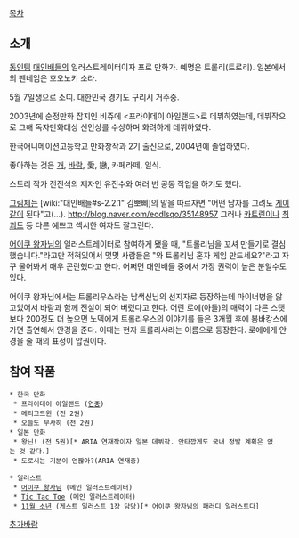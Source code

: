[[목차]]
== 소개 ==
[[동인]]팀 [[대인배들]]의 일러스트레이터이자 프로 만화가. 예명은 트롤리(트로리). 일본에서의 펜네임은 호오노키 소라.

5월 7일생으로 소띠. 대한민국 경기도 구리시 거주중.

2003년에 순정만화 잡지인 비쥬에 <프라이데이 아일랜드>로 데뷔하였는데, 데뷔작으로 그해 독자만화대상 신인상를 수상하며 화려하게 데뷔하였다.

한국애니메이션고등학교 만화창작과 2기 출신으로, 2004년에 졸업하였다. 

좋아하는 것은 [[개]], [[바람]], 愛, 戀, 카페라떼, 일식.

스토리 작가 전진석의 제자인 유진수와 여러 번 공동 작업을 하기도 했다.

[[그림체]]는 [wiki:"대인배들#s-2.2.1" 김뽀삐]의 말을 따르자면 "어떤 남자를 그려도 [[게이]]같이 된다"고(...). http://blog.naver.com/eodlsqo/35148957 그러나 [[카트린]]이나 [[최괴도]] 등 다른 예쁘고 섹시한 여자도 잘그린다.

[[어이쿠 왕자님]]의 일러스트레이터로 참여하게 됐을 때, "트롤리님을 꼬셔 만들기로 결심했습니다."라고만 적혀있어서 몇몇 사람들은 "와 트롤리님 혼자 게임 만드세요?"라고 자꾸 물어봐서 매우 곤란했다고 한다. 어쩌면 대인배들 중에서 가장 권력이 높은 분일수도 있다.

어이쿠 왕자님에서는 트롤리우스라는 남색신님의 선지자로 등장하는데 마이너병을 앓고있어서 바람과 함께 전설이 되어 버렸다고 한다. 어린 로에(아들)의 매력이 다른 스탯보다 200정도 더 높으면 노덱에게 트롤리우스의 이야기를 들은 3개월 후에 봄바캉스에 가면 출연해서 안경을 준다. 이때는 현자 트롤리샤라는 이름으로 등장한다. 로에에게 안경을 줄 때의 표정이 압권이다.

== 참여 작품 ==
 * 한국 만화
  * 프라이데이 아일랜드 ([[연중]]) 
  * 메리고드윈 (전 2권)
  * 오늘도 무사히 (전 2권)
 * 일본 만화
  * 왕닌! (전 5권)[* ARIA 연재작이자 일본 데뷔작. 안타깝게도 국내 정발 계획은 없는 것 같다.]
  * 도로시는 기분이 언짢아?(ARIA 연재중)

 * 일러스트
  * [[어이쿠 왕자님]] (메인 일러스트레이터)
  * [[Tic Tac Toe]] (메인 일러스트레이터)
  * [[11월 소년]] (게스트 일러스트 1장 담당)[* 어이쿠 왕자님의 패러디 일러스트다]

[[추가바람]]
